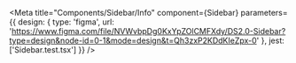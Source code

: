 
<Meta
  title="Components/Sidebar/Info"
  component={Sidebar}
  parameters={{
    design: {
      type: 'figma',
      url: 'https://www.figma.com/file/NVWvbpDg0KxYpZOlCMFXdy/DS2.0-Sidebar?type=design&node-id=0-1&mode=design&t=Qh3zxP2KDdKIeZpx-0'
    },
    jest: ['Sidebar.test.tsx']
  }}
/>

<Story of={DecoratorDefault} />

<Unstyled>
  <Stories />
</Unstyled>

